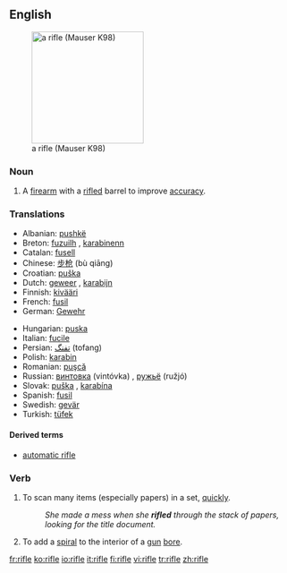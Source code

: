 {{wikipedia}}
==English==
[[Image:FR8-01.jpg|thumb|right|200px|a rifle (Mauser K98)]]
===Noun===
{{en-noun}}
# A [[firearm]] with a [[rifled]] barrel to improve [[accuracy]].

===Translations===
{{top}}
*Albanian: [[pushkë]] {{f}}
*Breton: [[fuzuilh]] {{f}}, [[karabinenn]] {{f}}
*Catalan: [[fusell]] {{m}}
*Chinese: [[步枪]] (bù qiāng)
*Croatian: [[puška]] {{f}}
*Dutch: [[geweer]] {{n}}, [[karabijn]] {{f}}
*Finnish: [[kivääri]]
*French: [[fusil]] {{m}}
*German: [[Gewehr]] {{n}}
{{mid}}
*Hungarian: [[puska]]
*Italian: [[fucile]] {{m}}
*Persian: [[تفنگ]] (tofang)
*Polish: [[karabin]] {{m}}
*Romanian: [[puşcă]] {{f}}
*Russian: [[винтовка]] (vintóvka) {{f}}, [[ружьё]] (ružjó) {{n}}
*Slovak: [[puška]] {{f}}, [[karabína]] {{f}}
*Spanish: [[fusil]] {{m}}
*Swedish: [[gevär]] 
*Turkish: [[tüfek]]
{{bottom}}

====Derived terms====
*[[automatic rifle]]

===Verb===
{{en-verb|rifl|es}}

# To scan many items (especially papers) in a set, [[quickly]].
#: ''She made a mess when she '''rifled''' through the stack of papers, looking for the title document.''
# To add a [[spiral]] to the interior of a [[gun]] [[bore]].

[[fr:rifle]]
[[ko:rifle]]
[[io:rifle]]
[[it:rifle]]
[[fi:rifle]]
[[vi:rifle]]
[[tr:rifle]]
[[zh:rifle]]